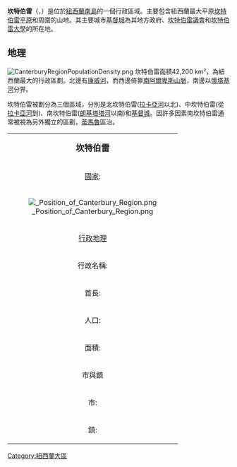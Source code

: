 {{expand|time=2013-01-03T15:45:57+00:00}}
{{Otheruses|坎特伯雷|subject=[[紐西蘭|紐西蘭]]的行政區劃|other=[[英國|英國]]的城市}}
{{noteTA
|G1=Country
}}
'''坎特伯雷'''（{{lang-en|Canterbury}}，{{lang-mi|Waitaha}}）是位於[[紐西蘭|紐西蘭]][[南島|南島]]的一個行政區域。主要包含紐西蘭最大平原[[坎特伯雷平原|坎特伯雷平原]]和周圍的山地。其主要城市[[基督城|基督城]]為其地方政府、[[坎特伯雷議會|坎特伯雷議會]]和[[坎特伯雷大學|坎特伯雷大學]]的所在地。

== 地理 ==
[[Image:CanterburyRegionPopulationDensity.png|thumb]]
坎特伯雷面積42,200 km²，為紐西蘭最大的行政區劃。北邊有[[康威河|康威河]]，而西邊倚靠[[南阿爾卑斯山脈|南阿爾卑斯山脈]]，南邊以[[懷塔基河|懷塔基河]]分界。

坎特伯雷被劃分為三個區域，分別是北坎特伯雷([[拉卡亞河|拉卡亞河]]以北)、中坎特伯雷(從[[拉卡亞河|拉卡亞河]]到)、南坎特伯雷([[朗基塔塔河|朗基塔塔河]]以南)和[[基督城|基督城]]。因許多因素南坎特伯雷通常被視為另外獨立的區劃，[[蒂馬魯|蒂馬魯]]區治。

{| class="infobox bordered" align=right cellpadding=4 cellspacing=0 width=275 style="clear:right; margin: 0 0 1em 1em; background: #f9f9f9;  font-size: 95%;"
|-
|colspan=2 align=center bgcolor="#BFDFFF"|<big>'''坎特伯雷'''</big>
|-
|[[國家|國家]]: || [[紐西蘭|紐西蘭]]
|-
! colspan="3"|[[File:_Position_of_Canterbury_Region.png|center]]
|-
!colspan=2 align=center bgcolor="#BFDFFF"|[[行政地理|行政地理]]
|-
|行政名稱:|| 坎特伯雷區
|-
|首長:||Sir Kerry Burke
|-
|人口:||533,200 <br><small>( 2006年6月)  
|-
|面積:||44,638km²
|-
!colspan=2 align=center bgcolor="#BFDFFF"|市與鎮
|-
|市:||[[基督城|基督城]]、Timaru
|-
|鎮:||Kaikoura, Ashburton, Leeston, Rolleston, Fairlie, Temuka, Methven, Rakaia, Geraldine, Rangiora, Oxford
|}

{{newZealand-geo-stub}}
{{commonscat}}
{{coord|display=title}}
{{新西兰行政区划}}
{{normdaten}}
{{DEFAULTSORT:canterbury}}
[[Category:紐西蘭大區|Category:紐西蘭大區]]